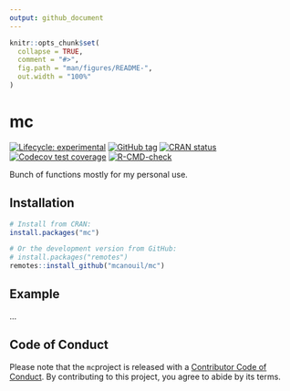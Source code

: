 ```yaml
---
output: github_document
---
```


<!-- README.md is generated from README.Rmd. Please edit that file -->

```r
knitr::opts_chunk$set(
  collapse = TRUE,
  comment = "#>",
  fig.path = "man/figures/README-",
  out.width = "100%"
)
```

# mc

<!-- badges: start -->
[![Lifecycle: experimental](https://img.shields.io/badge/lifecycle-experimental-orange.svg)](https://lifecycle.r-lib.org/articles/stages.html#experimental)
[![GitHub tag](https://img.shields.io/github/tag/mcanouil/mc.svg?label=latest tag&include_prereleases)](https://github.com/mcanouil/mc)
[![CRAN status](https://www.r-pkg.org/badges/version/mc)](https://CRAN.R-project.org/package=mc)
[![Codecov test coverage](https://codecov.io/gh/mcanouil/mc/branch/main/graph/badge.svg)](https://codecov.io/gh/mcanouil/mc?branch=main)
[![R-CMD-check](https://github.com/mcanouil/mc/workflows/R-CMD-check/badge.svg)](https://github.com/mcanouil/mc/actions)
<!-- badges: end -->

Bunch of functions mostly for my personal use.

## Installation

```r
# Install from CRAN:
install.packages("mc")

# Or the development version from GitHub:
# install.packages("remotes")
remotes::install_github("mcanouil/mc")
```

## Example

...

## Code of Conduct

Please note that the `mc`project is released with a [Contributor Code of Conduct](https://contributor-covenant.org/version/2/0/CODE_OF_CONDUCT.html). By contributing to this project, you agree to abide by its terms.
